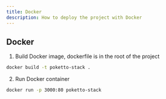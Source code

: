 ```yaml
---
title: Docker
description: How to deploy the project with Docker
---
```



## Docker

1. Build Docker image, dockerfile is in the root of the project

```bash
docker build -t poketto-stack .
```

2. Run Docker container

```bash
docker run -p 3000:80 poketto-stack
```
